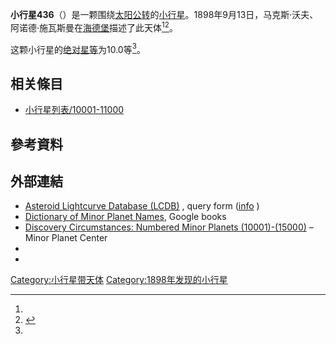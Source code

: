 {{Infobox planet
 | minorplanet     = yes
 | name            = 436 Patricia
 | background      = #D6D6D6
 | image = 
 | image_size      = 
 | caption         =
 | discovery_ref   =  <ref name="MPC-object" />
 | discoverer      = [[马克斯·沃夫、阿诺德·施瓦斯曼|马克斯·沃夫、阿诺德·施瓦斯曼]]
 | discovery_site  = [[海德堡|海德堡]]
 | discovered      = 1898年9月13日
 | mpc_name        = 436 Patricia
 | alt_names       = 436 Patricia
 | pronounced      = 
 | named_after     = <ref name="MPC-object" />
 | mp_category     = [[主帶小行星|主帶小行星]] <ref name="MPC-object" /><ref name="jpldata" />
 | orbit_ref       = <ref name="a">[http://ssd.jpl.nasa.gov/sbdb.cgi?sstr=436 436] {{Wayback|url=http://ssd.jpl.nasa.gov/sbdb.cgi?sstr=436 |date=20140902012506 }}，小行星數據庫瀏覽器（JPL Small-Body Database Browser）－[[美国国家航空航天局|美国国家航空航天局]]喷气推进实验室</ref>
 | epoch           = 2018-03-23.0（[[儒略日|JD]] 2458200.5）
 | uncertainty     = 0
 | observation_arc = 
 | aphelion = {{convert|3.418|AU|km|3|abbr=on|lk=out}}
 | perihelion      = {{convert|2.9815133|AU|km|3|abbr=on}}
 | semimajor       = 3.1998248
 | eccentricity    = 0.0682261
 | period          = 5.72[[儒略年|yr]]
 | mean_anomaly    = 285.29341[[度|°]]
 | mean_motion     = {{Deg2DMS|0.17219260|sup=ms}} / day
 | inclination     = 18.50809
 | asc_node        = 351.32963°
 | arg_peri        = 41.24569
 | mean_diameter   = 
 | rotation        = 
 | albedo          =
 | spectral_type   =
 | abs_magnitude   = 10.0<ref name="jpldata" />
}}
'''小行星436'''（{{lang-en|436 Patricia}}）是一颗围绕[[太阳|太阳]][[公转|公转]]的[[小行星|小行星]]。1898年9月13日，马克斯·沃夫、阿诺德·施瓦斯曼在[[海德堡|海德堡]]描述了此天体<ref name="a" /><ref>{{cite news|title=小行星列表|url=http://cfa-www.harvard.edu/iau/lists/NumberedMPs.txt|accessdate=2018-10-19|newspaper=哈佛大学|archive-date=2008-05-17|archive-url=https://web.archive.org/web/20080517010638/http://cfa-www.harvard.edu/iau/lists/NumberedMPs.txt|dead-url=no}}</ref>。

这颗小行星的[[绝对星等|绝对星等]]为10.0等<ref name="a" />。

== 相关條目 ==
*[[小行星列表/10001-11000|小行星列表/10001-11000]]

== 參考資料 ==
{{reflist|refs=

<ref name="jpldata">{{cite web
 |type         = 2018-01-26 last obs.
 |title        = JPL Small-Body Database Browser:436 Patricia-436 Patricia
 |url          = https://ssd.jpl.nasa.gov/sbdb.cgi?sstr=436
 |publisher    = [[Jet_Propulsion_Laboratory|Jet Propulsion Laboratory]]
 |accessdate   = 28 March 2018
 |archive-date = 2020-08-03
 |archive-url  = https://web.archive.org/web/20200803183154/https://ssd.jpl.nasa.gov/sbdb.cgi?sstr=436
 |dead-url     = no
}}</ref>

<ref name="MPC-object">{{cite web
  |title      = 436 Patricia
  |work      = Minor Planet Center
  |url      = https://www.minorplanetcenter.net/db_search/show_object?object_id=436
  |accessdate      = 28 March 2018
  |archive-date      = 2016-03-04
  |archive-url      = https://web.archive.org/web/20160304111935/http://www.minorplanetcenter.net/db_search/show_object?object_id=436
  |dead-url      = no
  }}</ref>

}}

==  外部連結 ==
* [http://www.minorplanet.info/PHP/lcdbsummaryquery.php Asteroid Lightcurve Database (LCDB)] {{Wayback|url=http://www.minorplanet.info/PHP/lcdbsummaryquery.php |date=20171210173955 }}, query form ([http://www.minorplanet.info/lightcurvedatabase.html info] {{Wayback|url=http://www.minorplanet.info/lightcurvedatabase.html |date=20171216050541 }})
* [https://books.google.com/books?id=aeAg1X7afOoC&pg Dictionary of Minor Planet Names], Google books
* [http://www.minorplanetcenter.net/iau/lists/NumberedMPs010001.html Discovery Circumstances: Numbered Minor Planets (10001)-(15000)] {{Wayback|url=http://www.minorplanetcenter.net/iau/lists/NumberedMPs010001.html |date=20180612162317 }} – Minor Planet Center
* {{AstDys|436}}
* {{JPL small body}}

{{Minor Planet Number|[[小行星435|小行星435]]|[[小行星437|小行星437]]}}
{{小天体}}

[[Category:小行星带天体|Category:小行星带天体]]
[[Category:1898年发现的小行星|Category:1898年发现的小行星]]